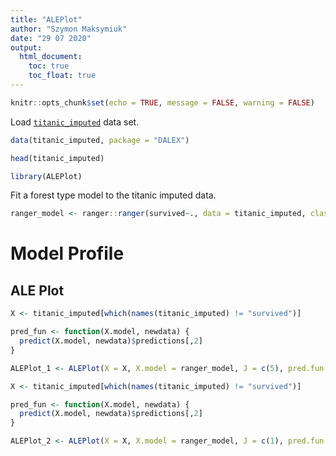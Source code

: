 ```yaml
---
title: "ALEPlot"
author: "Szymon Maksymiuk"
date: "29 07 2020"
output:
  html_document:
    toc: true
    toc_float: true
---
```

  
```r
knitr::opts_chunk$set(echo = TRUE, message = FALSE, warning = FALSE)
```



Load [`titanic_imputed`](https://modeloriented.github.io/DALEX/reference/titanic.html) data set.

```r
data(titanic_imputed, package = "DALEX")

head(titanic_imputed)
```

```r
library(ALEPlot)
```


Fit a forest type model to the titanic imputed data.

```r
ranger_model <- ranger::ranger(survived~., data = titanic_imputed, classification = TRUE, probability = TRUE)
```

# Model Profile

## ALE Plot


```r
X <- titanic_imputed[which(names(titanic_imputed) != "survived")]

pred_fun <- function(X.model, newdata) {
  predict(X.model, newdata)$predictions[,2]
}

ALEPlot_1 <- ALEPlot(X = X, X.model = ranger_model, J = c(5), pred.fun = pred_fun)
```


```r
X <- titanic_imputed[which(names(titanic_imputed) != "survived")]

pred_fun <- function(X.model, newdata) {
  predict(X.model, newdata)$predictions[,2]
}

ALEPlot_2 <- ALEPlot(X = X, X.model = ranger_model, J = c(1), pred.fun = pred_fun)
```






